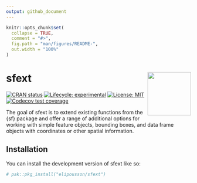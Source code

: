 ```yaml
---
output: github_document
---
```


<!-- README.md is generated from README.Rmd. Please edit that file -->

```r
knitr::opts_chunk$set(
  collapse = TRUE,
  comment = "#>",
  fig.path = "man/figures/README-",
  out.width = "100%"
)
```

# sfext <a href="https://elipousson.github.io/sfext/"><img src="man/figures/logo.png" align="right" height="118" /></a>

<!-- badges: start -->
[![CRAN status](https://www.r-pkg.org/badges/version/sfext)](https://CRAN.R-project.org/package=sfext)
[![Lifecycle: experimental](https://img.shields.io/badge/lifecycle-experimental-orange.svg)](https://lifecycle.r-lib.org/articles/stages.html#experimental)
 [![License: MIT](https://img.shields.io/badge/License-MIT-yellow.svg)](https://opensource.org/licenses/MIT)
[![Codecov test coverage](https://codecov.io/gh/elipousson/sfext/branch/main/graph/badge.svg)](https://app.codecov.io/gh/elipousson/sfext?branch=main)
<!-- badges: end -->

The goal of sfext is to extend existing functions from the {sf} package and offer a range of additional options for working with simple feature objects, bounding boxes, and data frame objects with coordinates or other spatial information.

## Installation

You can install the development version of sfext like so:

``` r
# pak::pkg_install("elipousson/sfext")
```
